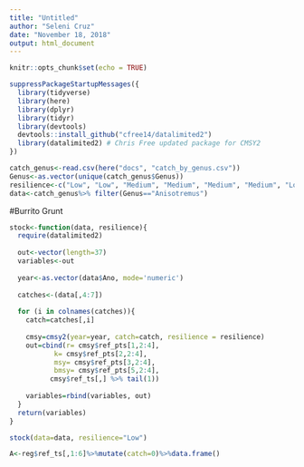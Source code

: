 ```yaml
---
title: "Untitled"
author: "Seleni Cruz"
date: "November 18, 2018"
output: html_document
---
```


```r
knitr::opts_chunk$set(echo = TRUE)
```

```r
suppressPackageStartupMessages({
  library(tidyverse)
  library(here)
  library(dplyr)
  library(tidyr)
  library(devtools)
  devtools::install_github("cfree14/datalimited2") 
  library(datalimited2) # Chris Free updated package for CMSY2
})
```


```r
catch_genus<-read.csv(here("docs", "catch_by_genus.csv"))
Genus<-as.vector(unique(catch_genus$Genus))
resilience<-c("Low", "Low", "Medium", "Medium", "Medium", "Medium", "Low", "Medium", "Very low", "Medium", "Medium")
data<-catch_genus%>% filter(Genus=="Anisotremus")
```


#Burrito Grunt 
```r
stock<-function(data, resilience){
  require(datalimited2)
  
  out<-vector(length=37)
  variables<-out
  
  year<-as.vector(data$Ano, mode='numeric')
  
  catches<-(data[,4:7])
  
  for (i in colnames(catches)){
    catch=catches[,i]
  
    cmsy=cmsy2(year=year, catch=catch, resilience = resilience)
    out=cbind(r= cmsy$ref_pts[1,2:4], 
           k= cmsy$ref_pts[2,2:4],
           msy= cmsy$ref_pts[3,2:4], 
           bmsy= cmsy$ref_pts[5,2:4], 
          cmsy$ref_ts[,] %>% tail(1))
    
    variables=rbind(variables, out)
  }
  return(variables)
}

stock(data=data, resilience="Low")

A<-reg$ref_ts[,1:6]%>%mutate(catch=0)%>%data.frame()
```
